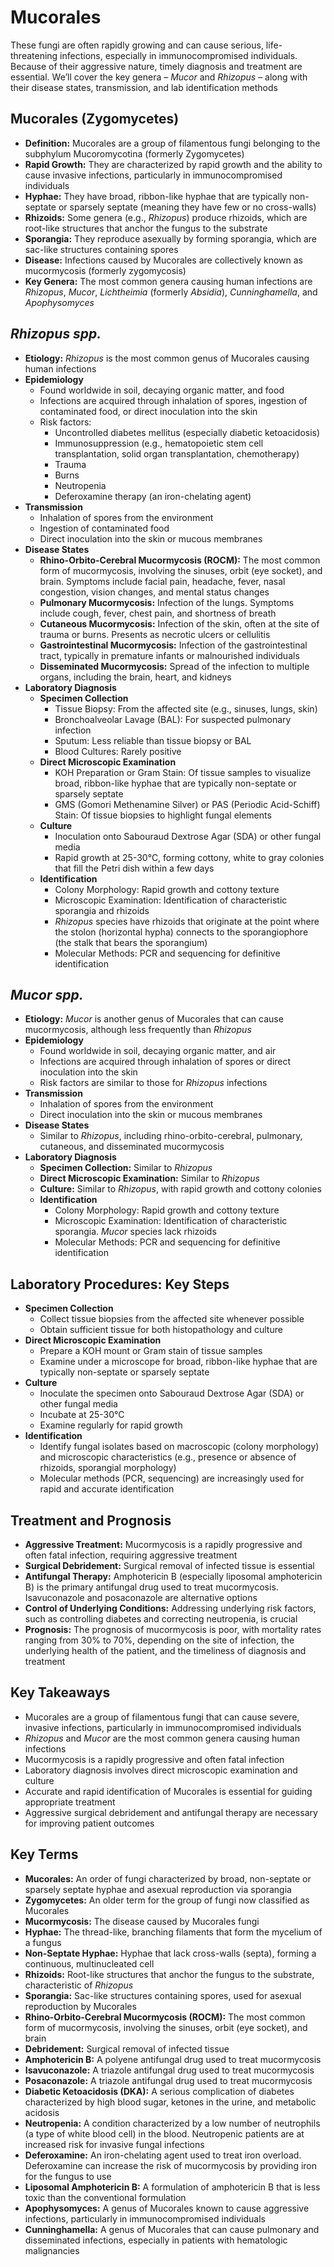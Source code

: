 # Mucorales {-}

These fungi are often rapidly growing and can cause serious, life-threatening infections, especially in immunocompromised individuals. Because of their aggressive nature, timely diagnosis and treatment are essential. We'll cover the key genera – *Mucor* and *Rhizopus* – along with their disease states, transmission, and lab identification methods

## **Mucorales (Zygomycetes)** {-}

*   **Definition:** Mucorales are a group of filamentous fungi belonging to the subphylum Mucoromycotina (formerly Zygomycetes)
*   **Rapid Growth:** They are characterized by rapid growth and the ability to cause invasive infections, particularly in immunocompromised individuals
*   **Hyphae:** They have broad, ribbon-like hyphae that are typically non-septate or sparsely septate (meaning they have few or no cross-walls)
*   **Rhizoids:** Some genera (e.g., *Rhizopus*) produce rhizoids, which are root-like structures that anchor the fungus to the substrate
*   **Sporangia:** They reproduce asexually by forming sporangia, which are sac-like structures containing spores
*   **Disease:** Infections caused by Mucorales are collectively known as mucormycosis (formerly zygomycosis)
*   **Key Genera:** The most common genera causing human infections are *Rhizopus*, *Mucor*, *Lichtheimia* (formerly *Absidia*), *Cunninghamella*, and *Apophysomyces*

## ***Rhizopus spp.*** {-}

*   **Etiology:** *Rhizopus* is the most common genus of Mucorales causing human infections
*   **Epidemiology**
    *   Found worldwide in soil, decaying organic matter, and food
    *   Infections are acquired through inhalation of spores, ingestion of contaminated food, or direct inoculation into the skin
    *   Risk factors:
        *   Uncontrolled diabetes mellitus (especially diabetic ketoacidosis)
        *   Immunosuppression (e.g., hematopoietic stem cell transplantation, solid organ transplantation, chemotherapy)
        *   Trauma
        *   Burns
        *   Neutropenia
        *   Deferoxamine therapy (an iron-chelating agent)
*   **Transmission**
    *   Inhalation of spores from the environment
    *   Ingestion of contaminated food
    *   Direct inoculation into the skin or mucous membranes
*   **Disease States**
    *   **Rhino-Orbito-Cerebral Mucormycosis (ROCM):** The most common form of mucormycosis, involving the sinuses, orbit (eye socket), and brain. Symptoms include facial pain, headache, fever, nasal congestion, vision changes, and mental status changes
    *   **Pulmonary Mucormycosis:** Infection of the lungs. Symptoms include cough, fever, chest pain, and shortness of breath
    *   **Cutaneous Mucormycosis:** Infection of the skin, often at the site of trauma or burns. Presents as necrotic ulcers or cellulitis
    *   **Gastrointestinal Mucormycosis:** Infection of the gastrointestinal tract, typically in premature infants or malnourished individuals
    *   **Disseminated Mucormycosis:** Spread of the infection to multiple organs, including the brain, heart, and kidneys
*   **Laboratory Diagnosis**
    *   **Specimen Collection**
        *   Tissue Biopsy: From the affected site (e.g., sinuses, lungs, skin)
        *   Bronchoalveolar Lavage (BAL): For suspected pulmonary infection
        *   Sputum: Less reliable than tissue biopsy or BAL
        *   Blood Cultures: Rarely positive
    *   **Direct Microscopic Examination**
        *   KOH Preparation or Gram Stain: Of tissue samples to visualize broad, ribbon-like hyphae that are typically non-septate or sparsely septate
        *   GMS (Gomori Methenamine Silver) or PAS (Periodic Acid-Schiff) Stain: Of tissue biopsies to highlight fungal elements
    *   **Culture**
        *   Inoculation onto Sabouraud Dextrose Agar (SDA) or other fungal media
        *   Rapid growth at 25-30°C, forming cottony, white to gray colonies that fill the Petri dish within a few days
    *   **Identification**
        *   Colony Morphology: Rapid growth and cottony texture
        *   Microscopic Examination: Identification of characteristic sporangia and rhizoids
        *   *Rhizopus* species have rhizoids that originate at the point where the stolon (horizontal hypha) connects to the sporangiophore (the stalk that bears the sporangium)
        *   Molecular Methods: PCR and sequencing for definitive identification

## ***Mucor spp.*** {-}

*   **Etiology:** *Mucor* is another genus of Mucorales that can cause mucormycosis, although less frequently than *Rhizopus*
*   **Epidemiology**
    *   Found worldwide in soil, decaying organic matter, and air
    *   Infections are acquired through inhalation of spores or direct inoculation into the skin
    *   Risk factors are similar to those for *Rhizopus* infections
*   **Transmission**
    *   Inhalation of spores from the environment
    *   Direct inoculation into the skin or mucous membranes
*   **Disease States**
    *   Similar to *Rhizopus*, including rhino-orbito-cerebral, pulmonary, cutaneous, and disseminated mucormycosis
*   **Laboratory Diagnosis**
    *   **Specimen Collection:** Similar to *Rhizopus*
    *   **Direct Microscopic Examination:** Similar to *Rhizopus*
    *   **Culture:** Similar to *Rhizopus*, with rapid growth and cottony colonies
    *   **Identification**
        *   Colony Morphology: Rapid growth and cottony texture
        *   Microscopic Examination: Identification of characteristic sporangia. *Mucor* species lack rhizoids
        *   Molecular Methods: PCR and sequencing for definitive identification

## **Laboratory Procedures: Key Steps** {-}

*   **Specimen Collection**
    *   Collect tissue biopsies from the affected site whenever possible
    *   Obtain sufficient tissue for both histopathology and culture
*   **Direct Microscopic Examination**
    *   Prepare a KOH mount or Gram stain of tissue samples
    *   Examine under a microscope for broad, ribbon-like hyphae that are typically non-septate or sparsely septate
*   **Culture**
    *   Inoculate the specimen onto Sabouraud Dextrose Agar (SDA) or other fungal media
    *   Incubate at 25-30°C
    *   Examine regularly for rapid growth
*   **Identification**
    *   Identify fungal isolates based on macroscopic (colony morphology) and microscopic characteristics (e.g., presence or absence of rhizoids, sporangial morphology)
    *   Molecular methods (PCR, sequencing) are increasingly used for rapid and accurate identification

## **Treatment and Prognosis** {-}

*   **Aggressive Treatment:** Mucormycosis is a rapidly progressive and often fatal infection, requiring aggressive treatment
*   **Surgical Debridement:** Surgical removal of infected tissue is essential
*   **Antifungal Therapy:** Amphotericin B (especially liposomal amphotericin B) is the primary antifungal drug used to treat mucormycosis. Isavuconazole and posaconazole are alternative options
*   **Control of Underlying Conditions:** Addressing underlying risk factors, such as controlling diabetes and correcting neutropenia, is crucial
*   **Prognosis:** The prognosis of mucormycosis is poor, with mortality rates ranging from 30% to 70%, depending on the site of infection, the underlying health of the patient, and the timeliness of diagnosis and treatment

## **Key Takeaways** {-}

*   Mucorales are a group of filamentous fungi that can cause severe, invasive infections, particularly in immunocompromised individuals
*   *Rhizopus* and *Mucor* are the most common genera causing human infections
*   Mucormycosis is a rapidly progressive and often fatal infection
*   Laboratory diagnosis involves direct microscopic examination and culture
*   Accurate and rapid identification of Mucorales is essential for guiding appropriate treatment
*   Aggressive surgical debridement and antifungal therapy are necessary for improving patient outcomes

## **Key Terms** {-}

*   **Mucorales:** An order of fungi characterized by broad, non-septate or sparsely septate hyphae and asexual reproduction via sporangia
*   **Zygomycetes:** An older term for the group of fungi now classified as Mucorales
*   **Mucormycosis:** The disease caused by Mucorales fungi
*   **Hyphae:** The thread-like, branching filaments that form the mycelium of a fungus
*   **Non-Septate Hyphae:** Hyphae that lack cross-walls (septa), forming a continuous, multinucleated cell
*   **Rhizoids:** Root-like structures that anchor the fungus to the substrate, characteristic of *Rhizopus*
*   **Sporangia:** Sac-like structures containing spores, used for asexual reproduction by Mucorales
*   **Rhino-Orbito-Cerebral Mucormycosis (ROCM):** The most common form of mucormycosis, involving the sinuses, orbit (eye socket), and brain
*   **Debridement:** Surgical removal of infected tissue
*   **Amphotericin B:** A polyene antifungal drug used to treat mucormycosis
*   **Isavuconazole:** A triazole antifungal drug used to treat mucormycosis
*   **Posaconazole:** A triazole antifungal drug used to treat mucormycosis
*   **Diabetic Ketoacidosis (DKA):** A serious complication of diabetes characterized by high blood sugar, ketones in the urine, and metabolic acidosis
*   **Neutropenia:** A condition characterized by a low number of neutrophils (a type of white blood cell) in the blood. Neutropenic patients are at increased risk for invasive fungal infections
*   **Deferoxamine:** An iron-chelating agent used to treat iron overload. Deferoxamine can increase the risk of mucormycosis by providing iron for the fungus to use
*   **Liposomal Amphotericin B:** A formulation of amphotericin B that is less toxic than the conventional formulation
*   **Apophysomyces:** A genus of Mucorales known to cause aggressive infections, particularly in immunocompromised individuals
*   **Cunninghamella:** A genus of Mucorales that can cause pulmonary and disseminated infections, especially in patients with hematologic malignancies
